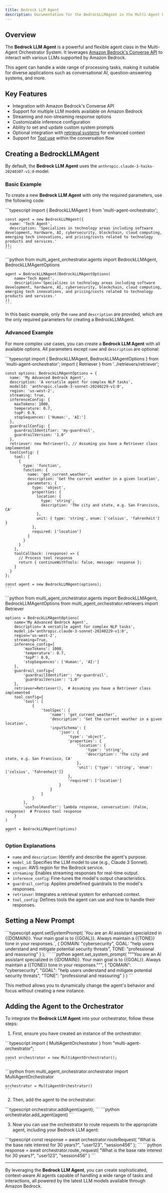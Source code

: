 ```yaml
---
title: Bedrock LLM Agent
description: Documentation for the BedrockLLMAgent in the Multi-Agent Orchestrator
---
```

## Overview

The **Bedrock LLM Agent** is a powerful and flexible agent class in the Multi-Agent Orchestrator System. It leverages [Amazon Bedrock's Converse API](https://docs.aws.amazon.com/bedrock/latest/userguide/conversation-inference.html) to interact with various LLMs supported by Amazon Bedrock.

This agent can handle a wide range of processing tasks, making it suitable for diverse applications such as conversational AI, question-answering systems, and more.

## Key Features

- Integration with Amazon Bedrock's Converse API
- Support for multiple LLM models available on Amazon Bedrock
- Streaming and non-streaming response options
- Customizable inference configuration
- Ability to set and update custom system prompts
- Optional integration with [retrieval systems](/multi-agent-orchestrator/retrievers/overview) for enhanced context
- Support for [Tool use](https://docs.aws.amazon.com/bedrock/latest/userguide/tool-use.html) within the conversation flow

## Creating a BedrockLLMAgent

By default, the **Bedrock LLM Agent** uses the `anthropic.claude-3-haiku-20240307-v1:0` model.

### Basic Example

To create a new **Bedrock LLM Agent** with only the required parameters, use the following code:


<Tabs syncKey="runtime">
  <TabItem label="TypeScript" icon="seti:typescript" color="blue">
    ```typescript
    import { BedrockLLMAgent } from 'multi-agent-orchestrator';

    const agent = new BedrockLLMAgent({
      name: 'Tech Agent',
      description: 'Specializes in technology areas including software development, hardware, AI, cybersecurity, blockchain, cloud computing, emerging tech innovations, and pricing/costs related to technology products and services.'
    });
    ```
  </TabItem>
  <TabItem label="Python" icon="seti:python">
    ```python
    from multi_agent_orchestrator.agents import BedrockLLMAgent, BedrockLLMAgentOptions

    agent = BedrockLLMAgent(BedrockLLMAgentOptions(
        name='Tech Agent',
        description='Specializes in technology areas including software development, hardware, AI, cybersecurity, blockchain, cloud computing, emerging tech innovations, and pricing/costs related to technology products and services.'
    ))
    ```
  </TabItem>
</Tabs>

In this basic example, only the `name` and `description` are provided, which are the only required parameters for creating a BedrockLLMAgent.

### Advanced Example

For more complex use cases, you can create a **Bedrock LLM Agent** with all available options. All parameters except `name` and `description` are optional:

<Tabs syncKey="runtime">
  <TabItem label="TypeScript" icon="seti:typescript" color="blue">
    ```typescript
    import { BedrockLLMAgent, BedrockLLMAgentOptions } from 'multi-agent-orchestrator';
    import { Retriever } from '../retrievers/retriever';

    const options: BedrockLLMAgentOptions = {
      name: 'My Advanced Bedrock Agent',
      description: 'A versatile agent for complex NLP tasks',
      modelId: 'anthropic.claude-3-sonnet-20240229-v1:0',
      region: 'us-west-2',
      streaming: true,
      inferenceConfig: {
        maxTokens: 1000,
        temperature: 0.7,
        topP: 0.9,
        stopSequences: ['Human:', 'AI:']
      },
      guardrailConfig: {
        guardrailIdentifier: 'my-guardrail',
        guardrailVersion: '1.0'
      },
      retriever: new Retriever(), // Assuming you have a Retriever class implemented
      toolConfig: {
        tool: [
          {
            type: 'function',
            function: {
              name: 'get_current_weather',
              description: 'Get the current weather in a given location',
              parameters: {
                type: 'object',
                properties: {
                  location: {
                    type: 'string',
                    description: 'The city and state, e.g. San Francisco, CA'
                  },
                  unit: { type: 'string', enum: ['celsius', 'fahrenheit'] }
                },
                required: ['location']
              }
            }
          }
        ],
        toolCallback: (response) => {
          // Process tool response
          return { continueWithTools: false, message: response };
        }
      }
    };

    const agent = new BedrockLLMAgent(options);
    ```
  </TabItem>
  <TabItem label="Python" icon="seti:python">
    ```python
    from multi_agent_orchestrator.agents import BedrockLLMAgent, BedrockLLMAgentOptions
    from multi_agent_orchestrator.retrievers import Retriever

    options = BedrockLLMAgentOptions(
        name='My Advanced Bedrock Agent',
        description='A versatile agent for complex NLP tasks',
        model_id='anthropic.claude-3-sonnet-20240229-v1:0',
        region='us-west-2',
        streaming=True,
        inference_config={
            'maxTokens': 1000,
            'temperature': 0.7,
            'topP': 0.9,
            'stopSequences': ['Human:', 'AI:']
        },
        guardrail_config={
            'guardrailIdentifier': 'my-guardrail',
            'guardrailVersion': '1.0'
        },
        retriever=Retriever(),  # Assuming you have a Retriever class implemented
        tool_config={
            'tool': [
                {
                    'toolSpec': {
                        'name': 'get_current_weather',
                        'description': 'Get the current weather in a given location',
                        'inputSchema': {
                            'json': {
                                'type': 'object',
                                'properties': {
                                    'location': {
                                        'type': 'string',
                                        'description': 'The city and state, e.g. San Francisco, CA'
                                    },
                                    'unit': {'type': 'string', 'enum': ['celsius', 'fahrenheit']}
                                },
                                'required': ['location']
                            }
                        }
                    }
                }
            ],
            'useToolHandler': lambda response, conversation: (False, response)  # Process tool response
        }
    )

    agent = BedrockLLMAgent(options)
    ```
  </TabItem>
</Tabs>

### Option Explanations

- `name` and `description`: Identify and describe the agent's purpose.
- `model_id`: Specifies the LLM model to use (e.g., Claude 3 Sonnet).
- `region`: AWS region for the Bedrock service.
- `streaming`: Enables streaming responses for real-time output.
- `inference_config`: Fine-tunes the model's output characteristics.
- `guardrail_config`: Applies predefined guardrails to the model's responses.
- `retriever`: Integrates a retrieval system for enhanced context.
- `tool_config`: Defines tools the agent can use and how to handle their responses.

## Setting a New Prompt


<Tabs syncKey="runtime">
  <TabItem label="TypeScript" icon="seti:typescript" color="blue">
    ```typescript
    agent.setSystemPrompt(
      `You are an AI assistant specialized in {{DOMAIN}}.
       Your main goal is to {{GOAL}}.
       Always maintain a {{TONE}} tone in your responses.`,
      {
        DOMAIN: "cybersecurity",
        GOAL: "help users understand and mitigate potential security threats",
        TONE: "professional and reassuring"
      }
    );
    ```
  </TabItem>
  <TabItem label="Python" icon="seti:python">
    ```python
    agent.set_system_prompt(
        """You are an AI assistant specialized in {{DOMAIN}}.
           Your main goal is to {{GOAL}}.
           Always maintain a {{TONE}} tone in your responses.""",
        {
            "DOMAIN": "cybersecurity",
            "GOAL": "help users understand and mitigate potential security threats",
            "TONE": "professional and reassuring"
        }
    )
    ```
  </TabItem>
</Tabs>

This method allows you to dynamically change the agent's behavior and focus without creating a new instance.

## Adding the Agent to the Orchestrator

To integrate the **Bedrock LLM Agent** into your orchestrator, follow these steps:

1. First, ensure you have created an instance of the orchestrator:

<Tabs syncKey="runtime">
  <TabItem label="TypeScript" icon="seti:typescript" color="blue">
    ```typescript
    import { MultiAgentOrchestrator } from "multi-agent-orchestrator";

    const orchestrator = new MultiAgentOrchestrator();
    ```
  </TabItem>
  <TabItem label="Python" icon="seti:python">
    ```python
    from multi_agent_orchestrator.orchestrator import MultiAgentOrchestrator

    orchestrator = MultiAgentOrchestrator()
    ```
  </TabItem>
</Tabs>

2. Then, add the agent to the orchestrator:

<Tabs syncKey="runtime">
  <TabItem label="TypeScript" icon="seti:typescript" color="blue">
    ```typescript
    orchestrator.addAgent(agent);
    ```
  </TabItem>
  <TabItem label="Python" icon="seti:python">
    ```python
    orchestrator.add_agent(agent)
    ```
  </TabItem>
</Tabs>

3. Now you can use the orchestrator to route requests to the appropriate agent, including your Bedrock LLM agent:

<Tabs syncKey="runtime">
  <TabItem label="TypeScript" icon="seti:typescript" color="blue">
    ```typescript
    const response = await orchestrator.routeRequest(
      "What is the base rate interest for 30 years?",
      "user123",
      "session456"
    );
    ```
  </TabItem>
  <TabItem label="Python" icon="seti:python">
    ```python
    response = await orchestrator.route_request(
        "What is the base rate interest for 30 years?",
        "user123",
        "session456"
    )
    ```
  </TabItem>
</Tabs>

---

By leveraging the **Bedrock LLM Agent**, you can create sophisticated, context-aware AI agents capable of handling a wide range of tasks and interactions, all powered by the latest LLM models available through Amazon Bedrock.